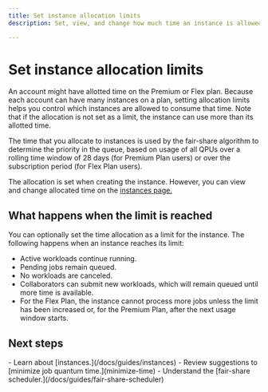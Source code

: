 ```yaml
---
title: Set instance allocation limits
description: Set, view, and change how much time an instance is allowed to use.

---
```

# Set instance allocation limits

An account might have allotted time on the Premium or Flex plan. Because each account can have many instances on a plan, setting allocation limits helps you control which instances are allowed to consume that time. Note that if the allocation is not set as a limit, the instance can use more than its allotted time.

The time that you allocate to instances is used by the fair-share algorithm to determine the priority in the queue, based on usage of all QPUs over a rolling time window of 28 days (for Premium Plan users) or over the subscription period (for Flex Plan users).

The allocation is set when creating the instance.  However, you can view and change allocated time on the [instances page.](/instances)


## What happens when the limit is reached

You can optionally set the time allocation as a limit for the instance. The following happens when an instance reaches its limit:

- Active workloads continue running.
- Pending jobs remain queued.
- No workloads are canceled.
- Collaborators can submit new workloads, which will remain queued until more time is available.
- For the Flex Plan, the instance cannot process more jobs unless the limit has been increased or, for the Premium Plan, after the next usage window starts.

## Next steps

<Admonition type="tip" title="Recommendations">
    - Learn about [instances.](/docs/guides/instances)
    - Review suggestions to [minimize job quantum time.](minimize-time)
    - Understand the [fair-share scheduler.](/docs/guides/fair-share-scheduler)
</Admonition>